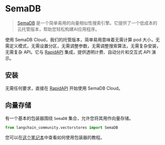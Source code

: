 # SemaDB

>[SemaDB](https://semafind.com/) 是一个简单易用的向量相似性搜索引擎。它提供了一个低成本的云托管版本，帮助您轻松构建AI应用程序。

使用 SemaDB Cloud，我们的托管版本，简单易用意味着无需计算 pod 大小，无需定义模式，无需设置分区，无需调整参数，无需调整搜索算法，无需复杂安装，无需复杂 API。它与 [RapidAPI](https://rapidapi.com/semafind-semadb/api/semadb) 集成，提供透明计费、自动分片和交互式 API 演示。

## 安装

无需任何要求，直接在 [RapidAPI](https://rapidapi.com/semafind-semadb/api/semadb) 开始使用 SemaDB Cloud。

## 向量存储

有一个基本的包装器围绕 `SemaDB` 集合，允许您将其用作向量存储。

```python
from langchain_community.vectorstores import SemaDB
```

您可以在[这个笔记本](/docs/integrations/vectorstores/semadb)中查看如何使用包装器的教程。
